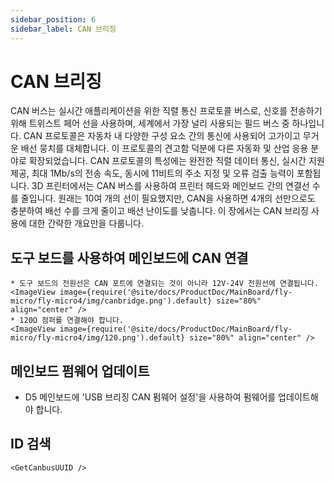 ```yaml
---
sidebar_position: 6
sidebar_label: CAN 브리징
---
```






# CAN 브리징

CAN 버스는 실시간 애플리케이션을 위한 직렬 통신 프로토콜 버스로, 신호를 전송하기 위해 트위스트 페어 선을 사용하며, 세계에서 가장 널리 사용되는 필드 버스 중 하나입니다. CAN 프로토콜은 자동차 내 다양한 구성 요소 간의 통신에 사용되어 고가이고 무거운 배선 뭉치를 대체합니다. 이 프로토콜의 견고함 덕분에 다른 자동화 및 산업 응용 분야로 확장되었습니다. CAN 프로토콜의 특성에는 완전한 직렬 데이터 통신, 실시간 지원 제공, 최대 1Mb/s의 전송 속도, 동시에 11비트의 주소 지정 및 오류 검출 능력이 포함됩니다.
3D 프린터에서는 CAN 버스를 사용하여 프린터 헤드와 메인보드 간의 연결선 수를 줄입니다. 원래는 10여 개의 선이 필요했지만, CAN을 사용하면 4개의 선만으로도 충분하여 배선 수를 크게 줄이고 배선 난이도를 낮춥니다.
이 장에서는 CAN 브리징 사용에 대한 간략한 개요만을 다룹니다.

## 도구 보드를 사용하여 메인보드에 CAN 연결

    * 도구 보드의 전원선은 CAN 포트에 연결되는 것이 아니라 12V-24V 전원선에 연결됩니다.
    <ImageView image={require('@site/docs/ProductDoc/MainBoard/fly-micro/fly-micro4/img/canbridge.png').default} size="80%" align="center" />
    * 120Ω 점퍼를 연결해야 합니다.
    <ImageView image={require('@site/docs/ProductDoc/MainBoard/fly-micro/fly-micro4/img/120.png').default} size="80%" align="center" />

## 메인보드 펌웨어 업데이트

* D5 메인보드에 'USB 브리징 CAN 펌웨어 설정'을 사용하여 펌웨어를 업데이트해야 합니다.

## ID 검색

    <GetCanbusUUID />